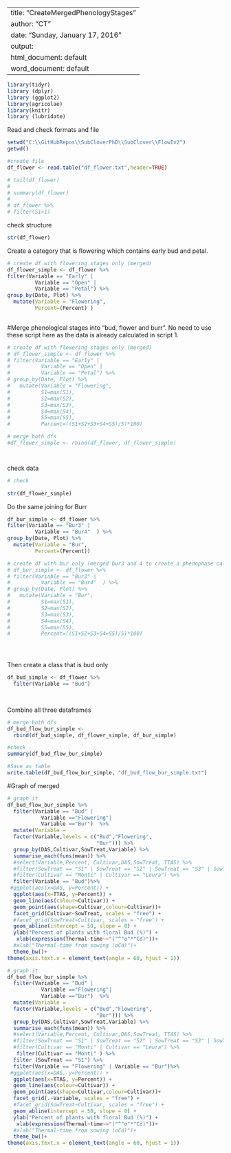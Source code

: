 
---
title: "CreateMergedPhenologyStages"
author: "CT"
date: "Sunday, January 17, 2016"
output:
  html_document: default
  word_document: default
---


```r
library(tidyr)
library (dplyr)
library (ggplot2)
library(agricolae)
library(knitr)
library (lubridate)

```

Read and check formats and file 
```r
setwd("C:\\GitHubRepos\\SubCloverPhD\\SubClover\\FlowIv2")
getwd()

#create file
df_flower <- read.table("df_flower.txt",header=TRUE)

# tail(df_flower)
# 
# summary(df_flower)
# 
# df_flower %>%
# filter(S1>1)


```
check structure 
```r
str(df_flower)
```
Create a category that is flowering which contains early bud and petal. 

```r

# create df with flowering stages only (merged)
df_flower_simple <- df_flower %>%
filter(Variable == "Early" | 
         Variable == "Open" | 
         Variable == "Petal") %>%
group_by(Date, Plot) %>%
  mutate(Variable = "Flowering", 
         Percent=(Percent) )
         
```



#Merge phenological stages into "bud, flower and burr". No need to use these script here as the data is already calculated in script 1. 

```r

# create df with flowering stages only (merged)
# df_flower_simple <- df_flower %>%
# filter(Variable == "Early" | 
#          Variable == "Open" | 
#          Variable == "Petal") %>%
# group_by(Date, Plot) %>%
#   mutate(Variable = "Flowering", 
#          S1=max(S1), 
#          S2=max(S2),
#          S3=max(S3), 
#          S4=max(S4),
#          S5=max(S5),
#          Percent=((S1+S2+S3+S4+S5)/5)*100)

# merge both dfs
#df_flower_simple <- rbind(df_flower, df_flower_simple)




```
check data 

```r
# check
 
str(df_flower_simple)
```

Do the same joining for Burr

```r

df_bur_simple <- df_flower %>%
filter(Variable == "Bur3" | 
         Variable == "Bur4"  ) %>%
group_by(Date, Plot) %>%
  mutate(Variable = "Bur", 
         Percent=(Percent))

```



```r

# create df with bur only (merged bur3 and 4 to create a phenophase called maturation did that cause the cahpter splits in bud to fertilization and then fertilization to seed mature)
# df_bur_simple <- df_flower %>%
# filter(Variable == "Bur3" | 
#          Variable == "Bur4"  ) %>%
# group_by(Date, Plot) %>%
#   mutate(Variable = "Bur", 
#          S1=max(S1), 
#          S2=max(S2),
#          S3=max(S3), 
#          S4=max(S4),
#          S5=max(S5),
#          Percent=((S1+S2+S3+S4+S5)/5)*100)





```

Then create a class that is bud only 

```r
df_bud_simple <- df_flower %>%
  filter(Variable == "Bud")
  
  
```

Combine all three dataframes 

```r
# merge both dfs
df_bud_flow_bur_simple <- 
  rbind(df_bud_simple, df_flower_simple, df_bur_simple)

#check
summary(df_bud_flow_bur_simple)

#Save as table 
write.table(df_bud_flow_bur_simple, "df_bud_flow_bur_simple.txt")
```



#Graph of merged 

```r
# graph it
df_bud_flow_bur_simple %>%
  filter(Variable == "Bud" |
           Variable =="Flowering"| 
           Variable =="Bur")  %>%
  mutate(Variable = 
  factor(Variable,levels = c("Bud","Flowering",
                             "Bur"))) %>%
  group_by(DAS,Cultivar,SowTreat,Variable) %>%
  summarise_each(funs(mean)) %>%
  #select(Variable,Percent, Cultivar,DAS,SowTreat, TTAS) %>%
  #filter(SowTreat == "S1" | SowTreat == "S2" | SowTreat == "S3" | SowTreat == "S4" ) %>%
  #filter(Cultivar == "Monti" | Cultivar == "Leura") %>%
  filter(Variable == "Bud")%>%
 #ggplot(aes(x=DAS, y=Percent)) + 
  ggplot(aes(x=TTAS, y=Percent)) + 
  geom_line(aes(colour=Cultivar)) +
  geom_point(aes(shape=Cultivar,colour=Cultivar))+
  facet_grid(Cultivar~SowTreat, scales = "free") +
  #facet_grid(SowTreat~Cultivar, scales = "free") +
  geom_abline(intercept = 50, slope = 0) +
  ylab("Percent of plants with floral Bud (%)") +
   xlab(expression(Thermal~time~~"("^"o"*"Cd)"))+
  #xlab("Thermal-time from sowing (oCd)")+
  theme_bw()+
theme(axis.text.x = element_text(angle = 60, hjust = 1))
```


```r
# graph it
df_bud_flow_bur_simple %>%
  filter(Variable == "Bud" |
           Variable =="Flowering"| 
           Variable =="Bur")  %>%
  mutate(Variable = 
  factor(Variable,levels = c("Bud","Flowering",
                             "Bur"))) %>%
  group_by(DAS,Cultivar,SowTreat,Variable) %>%
  summarise_each(funs(mean)) %>%
  #select(Variable,Percent, Cultivar,DAS,SowTreat, TTAS) %>%
  #filter(SowTreat == "S1" | SowTreat == "S2" | SowTreat == "S3" | SowTreat == "S4" ) %>%
  #filter(Cultivar == "Monti" | Cultivar == "Leura") %>%
   filter(Cultivar == "Monti" ) %>%
  filter (SowTreat == "S1") %>%
  filter(Variable == "Flowering" | Variable == "Bur")%>%
 #ggplot(aes(x=DAS, y=Percent)) + 
  ggplot(aes(x=TTAS, y=Percent)) + 
  geom_line(aes(colour=Cultivar)) +
  geom_point(aes(shape=Cultivar,colour=Cultivar))+
  facet_grid(.~Variable, scales = "free") +
  #facet_grid(SowTreat~Cultivar, scales = "free") +
  geom_abline(intercept = 50, slope = 0) +
  ylab("Percent of plants with floral Bud (%)") +
   xlab(expression(Thermal~time~~"("^"o"*"Cd)"))+
  #xlab("Thermal-time from sowing (oCd)")+
  theme_bw()+
theme(axis.text.x = element_text(angle = 60, hjust = 1))

```

